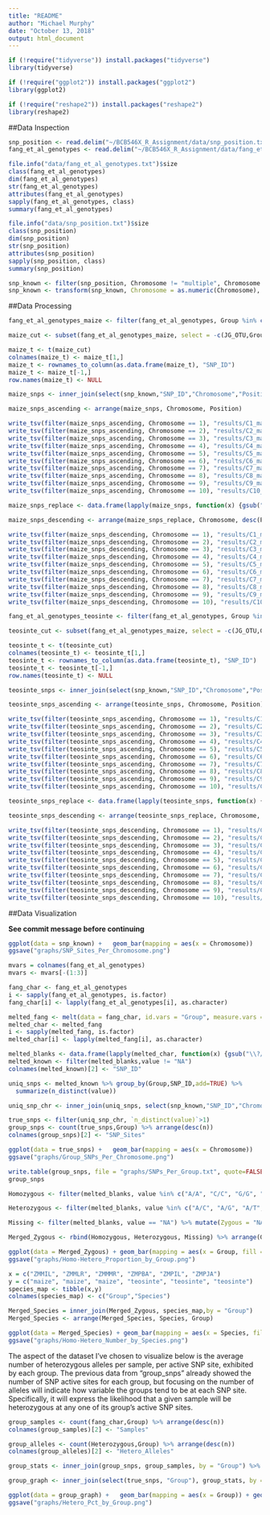```yaml
---
title: "README"
author: "Michael Murphy"
date: "October 13, 2018"
output: html_document
---
```



```r
if (!require("tidyverse")) install.packages("tidyverse")
library(tidyverse)

if (!require("ggplot2")) install.packages("ggplot2")
library(ggplot2)

if (!require("reshape2")) install.packages("reshape2")
library(reshape2)
```

##Data Inspection

```r
snp_position <- read.delim("~/BCB546X_R_Assignment/data/snp_position.txt", stringsAsFactors=FALSE)
fang_et_al_genotypes <- read.delim("~/BCB546X_R_Assignment/data/fang_et_al_genotypes.txt")

file.info("data/fang_et_al_genotypes.txt")$size
class(fang_et_al_genotypes)
dim(fang_et_al_genotypes)
str(fang_et_al_genotypes)
attributes(fang_et_al_genotypes)
sapply(fang_et_al_genotypes, class)
summary(fang_et_al_genotypes)

file.info("data/snp_position.txt")$size
class(snp_position)
dim(snp_position)
str(snp_position)
attributes(snp_position)
sapply(snp_position, class)
summary(snp_position)

snp_known <- filter(snp_position, Chromosome != "multiple", Chromosome != "unknown", Position != "multiple")
snp_known <- transform(snp_known, Chromosome = as.numeric(Chromosome), Position = as.numeric(Position))
```

##Data Processing

```r
fang_et_al_genotypes_maize <- filter(fang_et_al_genotypes, Group %in% c("ZMMIL", "ZMMLR", "ZMMMR"))

maize_cut <- subset(fang_et_al_genotypes_maize, select = -c(JG_OTU,Group))

maize_t <- t(maize_cut)
colnames(maize_t) <- maize_t[1,]
maize_t <- rownames_to_column(as.data.frame(maize_t), "SNP_ID")
maize_t <- maize_t[-1,]
row.names(maize_t) <- NULL

maize_snps <- inner_join(select(snp_known,"SNP_ID","Chromosome","Position"),maize_t,by = "SNP_ID")

maize_snps_ascending <- arrange(maize_snps, Chromosome, Position)

write_tsv(filter(maize_snps_ascending, Chromosome == 1), "results/C1_maize_ascending.txt")
write_tsv(filter(maize_snps_ascending, Chromosome == 2), "results/C2_maize_ascending.txt")
write_tsv(filter(maize_snps_ascending, Chromosome == 3), "results/C3_maize_ascending.txt")
write_tsv(filter(maize_snps_ascending, Chromosome == 4), "results/C4_maize_ascending.txt")
write_tsv(filter(maize_snps_ascending, Chromosome == 5), "results/C5_maize_ascending.txt")
write_tsv(filter(maize_snps_ascending, Chromosome == 6), "results/C6_maize_ascending.txt")
write_tsv(filter(maize_snps_ascending, Chromosome == 7), "results/C7_maize_ascending.txt")
write_tsv(filter(maize_snps_ascending, Chromosome == 8), "results/C8_maize_ascending.txt")
write_tsv(filter(maize_snps_ascending, Chromosome == 9), "results/C9_maize_ascending.txt")
write_tsv(filter(maize_snps_ascending, Chromosome == 10), "results/C10_maize_ascending.txt")

maize_snps_replace <- data.frame(lapply(maize_snps, function(x) {gsub("\\?", "-", x)}), stringsAsFactors = FALSE) %>% transform(Chromosome = as.numeric(Chromosome), Position = as.numeric(Position))

maize_snps_descending <- arrange(maize_snps_replace, Chromosome, desc(Position))

write_tsv(filter(maize_snps_descending, Chromosome == 1), "results/C1_maize_descending.txt")
write_tsv(filter(maize_snps_descending, Chromosome == 2), "results/C2_maize_descending.txt")
write_tsv(filter(maize_snps_descending, Chromosome == 3), "results/C3_maize_descending.txt")
write_tsv(filter(maize_snps_descending, Chromosome == 4), "results/C4_maize_descending.txt")
write_tsv(filter(maize_snps_descending, Chromosome == 5), "results/C5_maize_descending.txt")
write_tsv(filter(maize_snps_descending, Chromosome == 6), "results/C6_maize_descending.txt")
write_tsv(filter(maize_snps_descending, Chromosome == 7), "results/C7_maize_descending.txt")
write_tsv(filter(maize_snps_descending, Chromosome == 8), "results/C8_maize_descending.txt")
write_tsv(filter(maize_snps_descending, Chromosome == 9), "results/C9_maize_descending.txt")
write_tsv(filter(maize_snps_descending, Chromosome == 10), "results/C10_maize_descending.txt")
```

```r
fang_et_al_genotypes_teosinte <- filter(fang_et_al_genotypes, Group %in% c("ZMPBA", "ZMPIL", "ZMPJA"))

teosinte_cut <- subset(fang_et_al_genotypes_maize, select = -c(JG_OTU,Group))

teosinte_t <- t(teosinte_cut)
colnames(teosinte_t) <- teosinte_t[1,]
teosinte_t <- rownames_to_column(as.data.frame(teosinte_t), "SNP_ID")
teosinte_t <- teosinte_t[-1,]
row.names(teosinte_t) <- NULL

teosinte_snps <- inner_join(select(snp_known,"SNP_ID","Chromosome","Position"),teosinte_t,by = "SNP_ID")

teosinte_snps_ascending <- arrange(teosinte_snps, Chromosome, Position)

write_tsv(filter(teosinte_snps_ascending, Chromosome == 1), "results/C1_teosinte_ascending.txt")
write_tsv(filter(teosinte_snps_ascending, Chromosome == 2), "results/C2_teosinte_ascending.txt")
write_tsv(filter(teosinte_snps_ascending, Chromosome == 3), "results/C3_teosinte_ascending.txt")
write_tsv(filter(teosinte_snps_ascending, Chromosome == 4), "results/C4_teosinte_ascending.txt")
write_tsv(filter(teosinte_snps_ascending, Chromosome == 5), "results/C5_teosinte_ascending.txt")
write_tsv(filter(teosinte_snps_ascending, Chromosome == 6), "results/C6_teosinte_ascending.txt")
write_tsv(filter(teosinte_snps_ascending, Chromosome == 7), "results/C7_teosinte_ascending.txt")
write_tsv(filter(teosinte_snps_ascending, Chromosome == 8), "results/C8_teosinte_ascending.txt")
write_tsv(filter(teosinte_snps_ascending, Chromosome == 9), "results/C9_teosinte_ascending.txt")
write_tsv(filter(teosinte_snps_ascending, Chromosome == 10), "results/C10_teosinte_ascending.txt")

teosinte_snps_replace <- data.frame(lapply(teosinte_snps, function(x) {gsub("\\?", "-", x)}), stringsAsFactors = FALSE) %>% transform(Chromosome = as.numeric(Chromosome), Position = as.numeric(Position))

teosinte_snps_descending <- arrange(teosinte_snps_replace, Chromosome, desc(Position))

write_tsv(filter(teosinte_snps_descending, Chromosome == 1), "results/C1_teosinte_descending.txt")
write_tsv(filter(teosinte_snps_descending, Chromosome == 2), "results/C2_teosinte_descending.txt")
write_tsv(filter(teosinte_snps_descending, Chromosome == 3), "results/C3_teosinte_descending.txt")
write_tsv(filter(teosinte_snps_descending, Chromosome == 4), "results/C4_teosinte_descending.txt")
write_tsv(filter(teosinte_snps_descending, Chromosome == 5), "results/C5_teosinte_descending.txt")
write_tsv(filter(teosinte_snps_descending, Chromosome == 6), "results/C6_teosinte_descending.txt")
write_tsv(filter(teosinte_snps_descending, Chromosome == 7), "results/C7_teosinte_descending.txt")
write_tsv(filter(teosinte_snps_descending, Chromosome == 8), "results/C8_teosinte_descending.txt")
write_tsv(filter(teosinte_snps_descending, Chromosome == 9), "results/C9_teosinte_descending.txt")
write_tsv(filter(teosinte_snps_descending, Chromosome == 10), "results/C10_teosinte_descending.txt")
```

##Data Visualization

**See commit message before continuing**

```r

ggplot(data = snp_known) +   geom_bar(mapping = aes(x = Chromosome))
ggsave("graphs/SNP_Sites_Per_Chromosome.png")

mvars = colnames(fang_et_al_genotypes)
mvars <- mvars[-(1:3)]

fang_char <- fang_et_al_genotypes
i <- sapply(fang_et_al_genotypes, is.factor)
fang_char[i] <- lapply(fang_et_al_genotypes[i], as.character)

melted_fang <- melt(data = fang_char, id.vars = "Group", measure.vars = mvars)
melted_char <- melted_fang
i <- sapply(melted_fang, is.factor)
melted_char[i] <- lapply(melted_fang[i], as.character)

melted_blanks <- data.frame(lapply(melted_char, function(x) {gsub("\\?/\\?", "NA", x)}), stringsAsFactors = FALSE)
melted_known <- filter(melted_blanks,value != "NA")
colnames(melted_known)[2] <- "SNP_ID"

uniq_snps <- melted_known %>% group_by(Group,SNP_ID,add=TRUE) %>%
  summarize(n_distinct(value))

uniq_snp_chr <- inner_join(uniq_snps, select(snp_known,"SNP_ID","Chromosome"),by = "SNP_ID")

true_snps <- filter(uniq_snp_chr, `n_distinct(value)`>1)
group_snps <- count(true_snps,Group) %>% arrange(desc(n))
colnames(group_snps)[2] <- "SNP_Sites"

ggplot(data = true_snps) +   geom_bar(mapping = aes(x = Chromosome))
ggsave("graphs/Group_SNPs_Per_Chromosome.png")

write.table(group_snps, file = "graphs/SNPs_Per_Group.txt", quote=FALSE, sep="\t", row.names=FALSE, col.names=TRUE)
group_snps
```


```r
Homozygous <- filter(melted_blanks, value %in% c("A/A", "C/C", "G/G", "T/T")) %>% mutate(Zygous = "Homozygous")

Heterozygous <- filter(melted_blanks, value %in% c("A/C", "A/G", "A/T", "C/G", "C/T", "G/T")) %>% mutate(Zygous = "Heterozygous")

Missing <- filter(melted_blanks, value == "NA") %>% mutate(Zygous = "NA")

Merged_Zygous <- rbind(Homozygous, Heterozygous, Missing) %>% arrange(Group)

ggplot(data = Merged_Zygous) + geom_bar(mapping = aes(x = Group, fill = Zygous), position = "fill")
ggsave("graphs/Homo-Hetero_Proportion_by_Group.png")

x = c("ZMMIL", "ZMMLR", "ZMMMR", "ZMPBA", "ZMPIL", "ZMPJA")
y = c("maize", "maize", "maize", "teosinte", "teosinte", "teosinte")
species_map <- tibble(x,y)
colnames(species_map) <- c("Group","Species")

Merged_Species = inner_join(Merged_Zygous, species_map,by = "Group")
Merged_Species <- arrange(Merged_Species, Species, Group)

ggplot(data = Merged_Species) + geom_bar(mapping = aes(x = Species, fill = Zygous))
ggsave("graphs/Homo-Hetero_Number_by_Species.png")
```


The aspect of the dataset I've chosen to visualize below is the average number of heterozygous alleles per sample, per active SNP site, exhibited by each group.  The previous data from "group_snps" already showed the number of SNP active sites for each group, but focusing on the number of alleles will indicate how variable the groups tend to be at each SNP site. Specifically, it will express the likelihood that a given sample will be heterozygous at any one of its group's active SNP sites.


```r
group_samples <- count(fang_char,Group) %>% arrange(desc(n))
colnames(group_samples)[2] <- "Samples"

group_alleles <- count(Heterozygous,Group) %>% arrange(desc(n))
colnames(group_alleles)[2] <- "Hetero_Alleles"

group_stats <- inner_join(group_snps, group_samples, by = "Group") %>% inner_join(group_alleles, by = "Group") %>% mutate(Hetero_Pct = Hetero_Alleles / Samples / SNP_Sites * 100)

group_graph <- inner_join(select(true_snps, "Group"), group_stats, by = "Group") %>% arrange(Hetero_Pct)

ggplot(data = group_graph) +   geom_bar(mapping = aes(x = Group)) + geom_point(mapping = aes(x = Group, y = 0, size = Hetero_Pct, color = Hetero_Pct))
ggsave("graphs/Hetero_Pct_by_Group.png")
```



